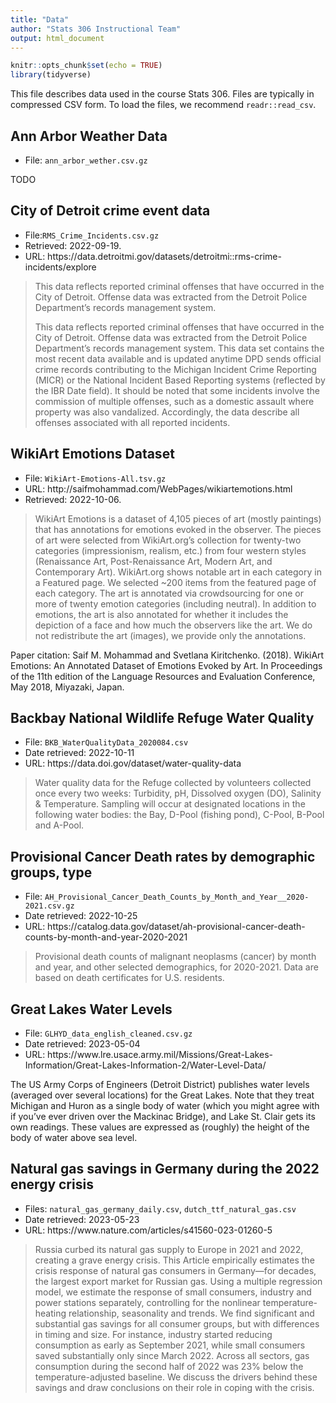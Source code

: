 ```yaml
---
title: "Data"
author: "Stats 306 Instructional Team"
output: html_document
---
```


```r
knitr::opts_chunk$set(echo = TRUE)
library(tidyverse)
```

This file describes data used in the course Stats 306. Files are typically in compressed CSV form. To load the files, we recommend `readr::read_csv`.

## Ann Arbor Weather Data

* File: `ann_arbor_wether.csv.gz`

TODO

## City of Detroit crime event data

* File:`RMS_Crime_Incidents.csv.gz`
* Retrieved: 2022-09-19.
* URL: https://data.detroitmi.gov/datasets/detroitmi::rms-crime-incidents/explore

> This data reflects reported criminal offenses that have occurred in the City of Detroit. Offense data was extracted from the Detroit Police Department's records management system.
>
> This data reflects reported criminal offenses that have occurred in the City of Detroit. Offense data was extracted from the Detroit Police Department's records management system. This data set contains the most recent data available and is updated anytime DPD sends official crime records contributing to the Michigan Incident Crime Reporting (MICR) or the National Incident Based Reporting systems (reflected by the IBR Date field). It should be noted that some incidents involve the commission of multiple offenses, such as a domestic assault where property was also vandalized. Accordingly, the data describe all offenses associated with all reported incidents.

## WikiArt Emotions Dataset

* File: `WikiArt-Emotions-All.tsv.gz`
* URL: http://saifmohammad.com/WebPages/wikiartemotions.html
* Retrieved: 2022-10-06.

> WikiArt Emotions is a dataset of 4,105 pieces of art (mostly paintings) that has annotations for emotions evoked in the observer. The pieces of art were selected from WikiArt.org's collection for twenty-two categories (impressionism, realism, etc.) from four western styles (Renaissance Art, Post-Renaissance Art, Modern Art, and Contemporary Art). WikiArt.org shows notable art in each category in a Featured page. We selected ~200 items from the featured page of each category. The art is annotated via crowdsourcing for one or more of twenty emotion categories (including neutral). In addition to emotions, the art is also annotated for whether it includes the depiction of a face and how much the observers like the art. We do not redistribute the art (images), we provide only the annotations.

Paper citation: Saif M. Mohammad and Svetlana Kiritchenko. (2018). WikiArt Emotions: An Annotated Dataset of Emotions Evoked by Art. In Proceedings of the 11th edition of the Language Resources and Evaluation Conference, May 2018, Miyazaki, Japan.

## Backbay National Wildlife Refuge Water Quality

* File: `BKB_WaterQualityData_2020084.csv`
* Date retrieved: 2022-10-11
* URL: https://data.doi.gov/dataset/water-quality-data

> Water quality data for the Refuge collected by volunteers collected once every two weeks: Turbidity, pH, Dissolved oxygen (DO), Salinity & Temperature. Sampling will occur at designated locations in the following water bodies: the Bay, D-Pool (fishing pond), C-Pool, B-Pool and A-Pool.

## Provisional Cancer Death rates by demographic groups, type

* File: `AH_Provisional_Cancer_Death_Counts_by_Month_and_Year__2020-2021.csv.gz`
* Date retrieved: 2022-10-25
* URL: https://catalog.data.gov/dataset/ah-provisional-cancer-death-counts-by-month-and-year-2020-2021

> Provisional death counts of malignant neoplasms (cancer) by month and year, and other selected demographics, for 2020-2021. Data are based on death certificates for U.S. residents.


## Great Lakes Water Levels

* File: `GLHYD_data_english_cleaned.csv.gz`
* Date retrieved: 2023-05-04
* URL: https://www.lre.usace.army.mil/Missions/Great-Lakes-Information/Great-Lakes-Information-2/Water-Level-Data/

The US Army Corps of Engineers (Detroit District) publishes water levels
(averaged over several locations) for the Great Lakes. Note that they treat
Michigan and Huron as a single body of water (which you might agree with if
you've ever driven over the Mackinac Bridge), and Lake St. Clair gets its own
readings. These values are expressed as (roughly) the height of the body of
water above sea level.


## Natural gas savings in Germany during the 2022 energy crisis

* Files: `natural_gas_germany_daily.csv`, `dutch_ttf_natural_gas.csv`
* Date retrieved: 2023-05-23
* URL: https://www.nature.com/articles/s41560-023-01260-5

> Russia curbed its natural gas supply to Europe in 2021 and 2022, creating a grave energy crisis. This Article empirically estimates the crisis response of natural gas consumers in Germany—for decades, the largest export market for Russian gas. Using a multiple regression model, we estimate the response of small consumers, industry and power stations separately, controlling for the nonlinear temperature-heating relationship, seasonality and trends. We find significant and substantial gas savings for all consumer groups, but with differences in timing and size. For instance, industry started reducing consumption as early as September 2021, while small consumers saved substantially only since March 2022. Across all sectors, gas consumption during the second half of 2022 was 23% below the temperature-adjusted baseline. We discuss the drivers behind these savings and draw conclusions on their role in coping with the crisis.

